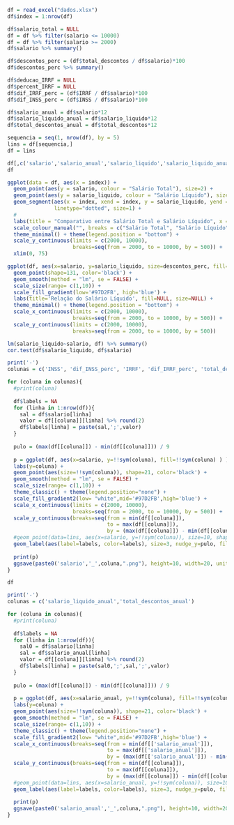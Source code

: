 ```r
df = read_excel("dados.xlsx")
df$index = 1:nrow(df)

df$salario_total = NULL
df = df %>% filter(salario <= 10000)
df = df %>% filter(salario >= 2000)
df$salario %>% summary()

df$descontos_perc = (df$total_descontos / df$salario)*100
df$descontos_perc %>% summary()

df$deducao_IRRF = NULL
df$percent_IRRF = NULL
df$dif_IRRF_perc = (df$IRRF / df$salario)*100
df$dif_INSS_perc = (df$INSS / df$salario)*100

df$salario_anual = df$salario*12
df$salario_liquido_anual = df$salario_liquido*12
df$total_descontos_anual = df$total_descontos*12

sequencia = seq(1, nrow(df), by = 5)
lins = df[sequencia,]
df = lins

df[,c('salario','salario_anual','salario_liquido','salario_liquido_anual','total_descontos','total_descontos_anual')]
df
```

```r
ggplot(data = df, aes(x = index)) +
  geom_point(aes(y = salario, colour = "Salário Total"), size=2) +
  geom_point(aes(y = salario_liquido, colour = "Salário Líquido"), size=2) +
  geom_segment(aes(x = index, xend = index, y = salario_liquido, yend = salario, colour = "Diferença"),
               linetype="dotted", size=1) +
  #
  labs(title = "Comparativo entre Salário Total e Salário Líquido", x = "Índice", y = "R$") +
  scale_colour_manual("", breaks = c("Salário Total", "Salário Líquido"), values = c("blue", "tomato",'black')) +
  theme_minimal() + theme(legend.position = "bottom") +
  scale_y_continuous(limits = c(2000, 10000), 
                     breaks=seq(from = 2000, to = 10000, by = 500)) +
  xlim(0, 75)
```
```r
ggplot(df, aes(x=salario, y=salario_liquido, size=descontos_perc, fill=descontos_perc)) +
  geom_point(shape=131, color='black') + 
  geom_smooth(method = "lm", se = FALSE) +
  scale_size(range= c(1,10)) +
  scale_fill_gradient(low='#97D2FB', high='blue') +
  labs(title='Relação do Salário Líquido', fill=NULL, size=NULL) +
  theme_minimal() + theme(legend.position = "bottom") + 
  scale_x_continuous(limits = c(2000, 10000), 
                     breaks=seq(from = 2000, to = 10000, by = 500)) +
  scale_y_continuous(limits = c(2000, 10000), 
                     breaks=seq(from = 2000, to = 10000, by = 500))

lm(salario_liquido~salario, df) %>% summary()
cor.test(df$salario_liquido, df$salario)

```


```r
print('-')
colunas = c('INSS', 'dif_INSS_perc', 'IRRF', 'dif_IRRF_perc', 'total_descontos', 'salario_liquido', 'descontos_perc')

for (coluna in colunas){
  #print(coluna)
  
  df$labels = NA
  for (linha in 1:nrow(df)){
    sal = df$salario[linha]
    valor = df[[coluna]][linha] %>% round(2)
    df$labels[linha] = paste(sal,';',valor)
  }
  
  pulo = (max(df[[coluna]]) - min(df[[coluna]])) / 9
  
  p = ggplot(df, aes(x=salario, y=!!sym(coluna), fill=!!sym(coluna) ) ) +
  labs(y=coluna) +
  geom_point(aes(size=!!sym(coluna)), shape=21, color='black') + 
  geom_smooth(method = "lm", se = FALSE) +
  scale_size(range= c(1,10)) +
  theme_classic() + theme(legend.position="none") +
  scale_fill_gradient2(low= "white",mid='#97D2FB',high='blue') +
  scale_x_continuous(limits = c(2000, 10000), 
                     breaks=seq(from = 2000, to = 10000, by = 500)) +
  scale_y_continuous(breaks=seq(from = min(df[[coluna]]), 
                                to = max(df[[coluna]]), 
                                by = (max(df[[coluna]]) - min(df[[coluna]]))/10) %>% round(2)) +
  #geom_point(data=lins, aes(x=salario, y=!!sym(coluna)), size=10, shape=13) + 
  geom_label(aes(label=labels, color=labels), size=3, nudge_y=pulo, fill='grey85')
  
  print(p)
  ggsave(paste0('salario','_',coluna,".png"), height=10, width=20, units="cm", dpi= 600)
}

```

```r
df
```

```r
print('-')
colunas = c('salario_liquido_anual','total_descontos_anual')

for (coluna in colunas){
  #print(coluna)
  
  df$labels = NA
  for (linha in 1:nrow(df)){
    sal0 = df$salario[linha]
    sal = df$salario_anual[linha]
    valor = df[[coluna]][linha] %>% round(2)
    df$labels[linha] = paste(sal0,';',sal,';',valor)
  }
  
  pulo = (max(df[[coluna]]) - min(df[[coluna]])) / 9
  
  p = ggplot(df, aes(x=salario_anual, y=!!sym(coluna), fill=!!sym(coluna) ) ) +
  labs(y=coluna) +
  geom_point(aes(size=!!sym(coluna)), shape=21, color='black') + 
  geom_smooth(method = "lm", se = FALSE) +
  scale_size(range= c(1,10)) +
  theme_classic() + theme(legend.position="none") +
  scale_fill_gradient2(low= "white",mid='#97D2FB',high='blue') +
  scale_x_continuous(breaks=seq(from = min(df[['salario_anual']]), 
                                to = max(df[['salario_anual']]), 
                                by = (max(df[['salario_anual']]) - min(df[['salario_anual']]))/10) %>% round(2)) +
  scale_y_continuous(breaks=seq(from = min(df[[coluna]]), 
                                to = max(df[[coluna]]), 
                                by = (max(df[[coluna]]) - min(df[[coluna]]))/10) %>% round(2)) +
  #geom_point(data=lins, aes(x=salario_anual, y=!!sym(coluna)), size=10, shape=13) + 
  geom_label(aes(label=labels, color=labels), size=3, nudge_y=pulo, fill='grey85')
  
  print(p)
  ggsave(paste0('salario_anual','_',coluna,".png"), height=10, width=20, units="cm", dpi= 600)
}

```

